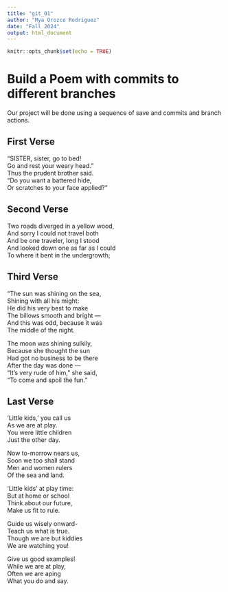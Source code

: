 ```yaml
---
title: "git_01"
author: "Mya Orozco Rodriguez"
date: "Fall 2024"
output: html_document
---
```


```r
knitr::opts_chunk$set(echo = TRUE)
```
# Build a Poem with commits to different branches
Our project will be done using a sequence of save and commits and branch actions.
<!-- Do not modify or change any text in "!--" bracketed areas such as this --- these are instructions to
you, if you change any of this the git program will notice it and compromise your git merging strategy !-->

## First Verse 
<!--Put the first five lines of a poem by Lewis Carrol in this section!-->
“SISTER, sister, go to bed!  
Go and rest your weary head.”  
Thus the prudent brother said.  
“Do you want a battered hide,  
Or scratches to your face applied?”  

## Second Verse
<!--Put the first five lines of a poem by Robert Frost here!-->
Two roads diverged in a yellow wood,    
And sorry I could not travel both    
And be one traveler, long I stood     
And looked down one as far as I could    
To where it bent in the undergrowth;      

## Third Verse
<!--Put the first two verses of The Walrus and the Carpenter here!-->
“The sun was shining on the sea,    
Shining with all his might:    
He did his very best to make    
The billows smooth and bright —    
And this was odd, because it was    
The middle of the night.    

The moon was shining sulkily,    
Because she thought the sun    
Had got no business to be there    
After the day was done —    
“It’s very rude of him,” she said,    
“To come and spoil the fun.”    

## Last Verse
<!--Put a short poem you created using chatGPT of 20 to 30 lines,here!-->
‘Little kids,’ you call us  
As we are at play.  
You were little children  
Just the other day.  

Now to-morrow nears us,  
Soon we too shall stand  
Men and women rulers  
Of the sea and land.  

‘Little kids’ at play time:  
But at home or school  
Think about our future,  
Make us fit to rule.  

Guide us wisely onward-  
Teach us what is true.  
Though we are but kiddies  
We are watching you!  
 
Give us good examples!  
While we are at play,  
Often we are aping  
What you do and say.  
